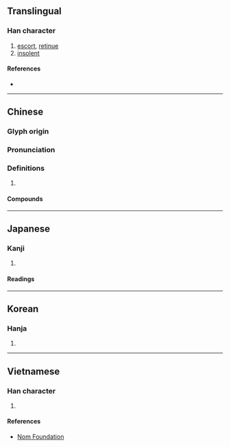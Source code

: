 {{character info/new}}
==Translingual==

===Han character===
{{Han char|rn=63|rad=戶|as=07|sn=11|four=72217|canj=HSRAU,ISRAU|ids=⿸戶邑, ⿸户邑, ⿸戸邑}}

# [[escort]], [[retinue]]
# [[insolent]]

====References====
* {{Han ref|kx=0416.160|dkj=11746|dj=0761.200|hdz=32264.010|uh=6248|ud=25160|bh=B1AF|bd=45487}}

----

==Chinese==
{{zh-forms}}

===Glyph origin===
{{Han etym}}

===Pronunciation===
{{zh-pron
|m=hù
|c=wu6
|mn=qz:hǒ͘/tw,xm,zz:hō͘
|mc=y
|oc=y
|cat=n,a
}}

===Definitions===
{{zh-hanzi}}

# {{rfdef|zh}}

====Compounds====
{{zh-der|專恣跋扈|專橫跋扈|扈帶|扈從|扈扈|扈蹕|扈養|扈駕|桑扈|跋扈|跋扈自恣|輈張跋扈|飛揚跋扈}}

----

==Japanese==

===Kanji===
{{ja-kanji|grade=|rs=戶07}}

# {{defn|lang=ja|sort=戶07}}

====Readings====
{{ja-readings
|goon=ぐ, ご
|kanon=こ
|kun=したが-う<したが-ふ
}}

----

==Korean==

===Hanja===
{{ko-hanja|hangeul=호|eumhun=|rv=ho|mr=ho|y=ho}}

# {{defn|lang=ko|sort=戶07}}

----

==Vietnamese==

===Han character===
{{vi-readings|rs=戶07|hanviet=hộ}}

# {{defn|lang=vi|sort=戶07}}

====References====
* [http://nomfoundation.org/common/nom_details.php?codepoint=6248 Nom Foundation]